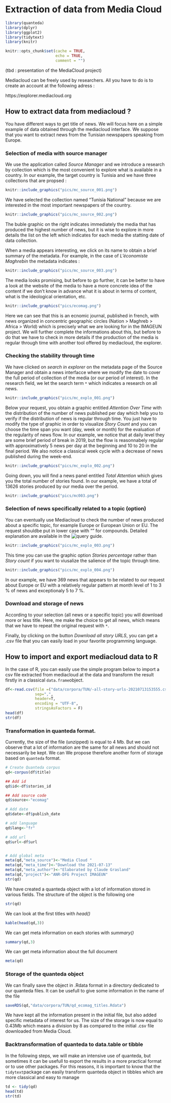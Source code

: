 # Extraction of data from Media Cloud {#c21_mediacloud}

```r
library(quanteda)
library(dplyr)
library(ggplot2)
library(tidytext)
library(knitr)

knitr::opts_chunk$set(cache = TRUE,
                      echo = TRUE,
                      comment = "")


```






(tbd : presentation of the MediaCloud project)

Mediacloud can be freely used by researchers. All you have to do is to create an account at the following adress :

https://explorer.mediacloud.org


## How to extract data from mediacloud ?

You have different ways to get title of news. We will focus here on a simple example of data obtained through the mediacloud interface. We suppose that you want to extract news from the Tunisian newspapers speaking from Europe.



### Selection of media with source manager

We use the application called *Source Manager* and we introduce a research by collection which is the most convenient to explore what is available in a country. In our example, the target country is Tunisia and we have three collections that are propsed : 

```r
knitr::include_graphics("pics/mc_source_001.png")
```

We have selected the collection named "Tunisia National" because we are interested in the most important newspapers of the country. 

```r
knitr::include_graphics("pics/mc_source_002.png")
```
The buble graphic on the right indicates immediately the media that has produced the highest number of news, but it is wise to explore in more details the list on the left which indicates for each media the statting date of data collection. 

When a media appears interesting, we click on its name to obtain a brief summary of the metadata. For example, in the case of *L'économiste Maghrebin* the metadata indicates :

```r
knitr::include_graphics("pics/mc_source_003.png")
```

The media looks promising,  but before to go further, it can be better to have a look at the website of the media to have a more concrete idea of the content if we don't know in advance what it is about in terms of content, what is the ideological orientation, etc. 


```r
knitr::include_graphics("pics/ecomag.png")
```

Here we can see that this is an ecnomic journal, published in french, with news organized in concentric geographic circles (Nation > Maghreb > Africa > World) which is precisely what we are looking for in the IMAGEUN project. We will further complete the informations about this, but before to do that we have to check in more details if the production of the media is regular through time with another tool offered by mediacloud, the explorer.

### Checking the stability through time

We have clicked on *search in explorer* on the metadata page of the Source Manager and obtain a news interfacce where we modify the date to cover the full period of collection of the media (or our period of interest). In the research field, we let the search term `*` which indicates a research on all news.

```r
knitr::include_graphics("pics/mc_explo_001.png")
```


Below your request, you obtain a graphic entitled *Attention Over Time* with the distribution of the number of news published per day which help you to verify if the distribution of news is regular through time. You just have to modify the type of graphic in order to visualize *Story Count* and you can choose the time span you want (day, week or month) for the evaluation of the regularity of news flow. In our example, we notice that at daily level they are some brief period of break in 2019, but the flow is reasonnabely regular with approximatively 5 news per day at the beginning and 10 to 20 in the final period. We also notice a classical week cycle with a decrease of news published during the week-end. 

```r
knitr::include_graphics("pics/mc_explo_002.png")
```

Going down, you will find a news panel entitled *Total Attention* which gives you the total number of stories found. In our example, we have a total of 13626 stories produced by our media over the period.




```r
knitr::include_graphics("pics/mc003.png")
```

### Selection of news specifically related to a topic (option)

You can eventually use Mediacloud to check the number of news produced about a specific topic, for example Europe or European Union or EU. The request shouldbe put in lower case with "" for compounds. Detailed explanation are available in the ![query guide](https://mediacloud.org/support/query-guide).

```r
knitr::include_graphics("pics/mc_explo_003.png")
```
This time you can use the graphic option *Stories percentage* rather than *Story count* if you want to viusalize the salience of the topic through time.

```r
knitr::include_graphics("pics/mc_explo_004.png")
```

In our example, we have 369 news that appears to be related to our request about Europe or EU with a relatively regular pattern at month level of 1 to 3 \% of news and exceptionaly 5 to 7 \%.

### Download and storage of news

According to your selection (all news or a specific topic) you will download more or less title. Here, me make the choice to get all news, which means that we have to repeat the original request with `*`.

Finally, by clicking on the button *Download all story URLS*, you can get a .csv file that you can easily load in your favorite programming language. 

## How to import and export mediacloud data to R

In the case of R, you can easily use the simple program below to import a csv file extracted from mediacloud  at the data and transform the result firstly in a classical `data.frame`object. 

```r
df<-read.csv(file =("data/corpora/TUN/-all-story-urls-20210713153555.csv"),
             sep=",",
             header=T,
             encoding = "UTF-8",
             stringsAsFactors = F)
head(df)
str(df)
```
 

### Transformation in quanteda format.

Currently, the size of the file (unzipped) is equal to 4 Mb. But we can observe that a lot of information are the same for all news and should not necessarily be kept. We can  We propose therefore another form of storage based on `quanteda` format.

```r
# Create Quanteda corpus
qd<-corpus(df$title)

## Add id
qd$id<-df$stories_id

## Add source code
qd$source<-"ecomag"

# Add date
qd$date<-df$publish_date

# add language
qd$lang<-"fr"

# add_url
qd$url<-df$url


# Add global meta
meta(qd,"meta_source")<-"Media Cloud "
meta(qd,"meta_time")<-"Download the 2021-07-13"
meta(qd,"meta_author")<-"Elaborated by Claude Grasland"
meta(qd,"project")<-"ANR-DFG Project IMAGEUN"
str(qd)
```


We have created a quanteda object with a lot of information stored in various fields. The structure of the object is the following one

```r
str(qd)
```

We can look at the first titles with *head()*

```r
kable(head(qd,3))
```


We can get meta information on each stories with *summary()*

```r
summary(qd,3)
```

We can get meta information about the full document

```r
meta(qd)
```



### Storage of the quanteda object

We can finally save the object in .Rdata format in a directory dedicated to our quanteda files. It can be usefull to give some information in the name of the file

```r
saveRDS(qd,"data/corpora/TUN/qd_ecomag_titles.Rdata")
```

We have kept all the information present in the initial file, but also added specific metadata of interest for us. The size of the storage is now equal to 0.43Mb which means a division by 8 as compared to the initial .csv file downloaded from Media Cloud.

### Backtransformation of quanteda to data.table or tibble

In the following steps, we will make an intensive use of quanteda, but sometimes it can be usefull to export the results in a more practical format or to use other packages. For this reasons, it is important to know that the `tidytext`package can easily transform quanteda object in tibbles which are more classical and easy to manage 

```r
td <- tidy(qd)
head(td)
str(td)
```






